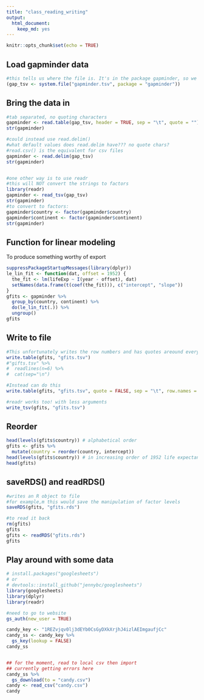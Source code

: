 ```yaml
---
title: "class_reading_writing"
output: 
  html_document: 
    keep_md: yes
---
```


```r
knitr::opts_chunk$set(echo = TRUE)
```

## Load gapminder data
```r
#this tells us where the file is. It's in the package gapminder, so we don't need to download it separatly.
(gap_tsv <- system.file("gapminder.tsv", package = "gapminder"))
```

## Bring the data in
```r
#tab separated, no quoting characters
gapminder <- read.table(gap_tsv, header = TRUE, sep = "\t", quote = "")
str(gapminder)

#could instead use read.delim()
#what default values does read.delim have??? no quote chars?
#read.csv() is the equivalent for csv files
gapminder <- read.delim(gap_tsv)
str(gapminder)


#one other way is to use readr
#this will NOT convert the strings to factors
library(readr)
gapminder <- read_tsv(gap_tsv)
str(gapminder)
#to convert to factors:
gapminder$country <- factor(gapminder$country)
gapminder$continent <- factor(gapminder$continent)
str(gapminder)
```

## Function for linear modeling
To produce something worthy of export
```r
suppressPackageStartupMessages(library(dplyr))
le_lin_fit <- function(dat, offset = 1952) {
  the_fit <- lm(lifeExp ~ I(year - offset), dat)
  setNames(data.frame(t(coef(the_fit))), c("intercept", "slope"))
}
gfits <- gapminder %>%
  group_by(country, continent) %>% 
  do(le_lin_fit(.)) %>% 
  ungroup()
gfits
```

## Write to file
```r
#This unfortunately writes the row numbers and has quotes areound everything
write.table(gfits, "gfits.tsv")
#"gifts.tsv" %>%
#  readlines(n=6) %>%
#  cat(sep="\n")

#Instead can do this
write.table(gfits, "gfits.tsv", quote = FALSE, sep = "\t", row.names = FALSE)

#readr works too! with less arguments
write_tsv(gfits, "gfits.tsv")
```

## Reorder
```r
head(levels(gfits$country)) # alphabetical order
gfits <- gfits %>% 
  mutate(country = reorder(country, intercept))
head(levels(gfits$country)) # in increasing order of 1952 life expectancy
head(gfits)
```

## saveRDS() and readRDS()

```r
#writes an R object to file
#for example,m this would save the manipulation of factor levels
saveRDS(gfits, "gfits.rds")

#to read it back
rm(gfits)
gfits
gfits <- readRDS("gfits.rds")
gfits
```


## Play around with some data
```r
# install.packages("googlesheets")
# or
# devtools::install_github("jennybc/googlesheets")
library(googlesheets)
library(dplyr)
library(readr)

#need to go to website
gs_auth(new_user = TRUE)

candy_key <- "1REZvjqv0lj3dEYb0CsGyDXkXrjhJ4izlAEImgaufjCc"
candy_ss <- candy_key %>% 
  gs_key(lookup = FALSE)  
candy_ss


## for the moment, read to local csv then import
## currently getting errors here
candy_ss %>%
  gs_download(to = "candy.csv")
candy <- read_csv("candy.csv")
candy
```


